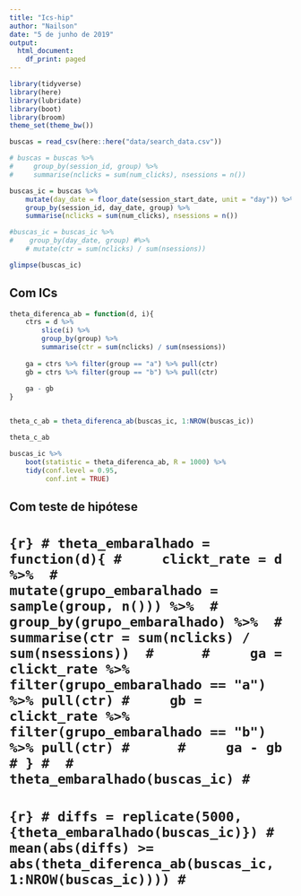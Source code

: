 ```yaml
---
title: "Ics-hip"
author: "Nailson"
date: "5 de junho de 2019"
output:
  html_document:
    df_print: paged
---
```


```r
library(tidyverse)
library(here)
library(lubridate)
library(boot)
library(broom)
theme_set(theme_bw())
```

```r
buscas = read_csv(here::here("data/search_data.csv"))
```

```r
# buscas = buscas %>% 
#     group_by(session_id, group) %>%
#     summarise(nclicks = sum(num_clicks), nsessions = n())

buscas_ic = buscas %>% 
    mutate(day_date = floor_date(session_start_date, unit = "day")) %>%
    group_by(session_id, day_date, group) %>%
    summarise(nclicks = sum(num_clicks), nsessions = n())

#buscas_ic = buscas_ic %>%
#    group_by(day_date, group) #%>%
    # mutate(ctr = sum(nclicks) / sum(nsessions))

glimpse(buscas_ic)
```

## Com ICs

```r
theta_diferenca_ab = function(d, i){
    ctrs = d %>% 
        slice(i) %>% 
        group_by(group) %>% 
        summarise(ctr = sum(nclicks) / sum(nsessions)) 
    
    ga = ctrs %>% filter(group == "a") %>% pull(ctr)
    gb = ctrs %>% filter(group == "b") %>% pull(ctr)
    
    ga - gb
}


theta_c_ab = theta_diferenca_ab(buscas_ic, 1:NROW(buscas_ic))

theta_c_ab
```


```r
buscas_ic %>% 
    boot(statistic = theta_diferenca_ab, R = 1000) %>% 
    tidy(conf.level = 0.95, 
         conf.int = TRUE)
```

## Com teste de hipótese

# ```{r}
# theta_embaralhado = function(d){
#     clickt_rate = d %>% 
#         mutate(grupo_embaralhado = sample(group, n())) %>% 
#         group_by(grupo_embaralhado) %>% 
#         summarise(ctr = sum(nclicks) / sum(nsessions)) 
#     
#     ga = clickt_rate %>% filter(grupo_embaralhado == "a") %>% pull(ctr)
#     gb = clickt_rate %>% filter(grupo_embaralhado == "b") %>% pull(ctr)
#     
#     ga - gb
# }
# 
# theta_embaralhado(buscas_ic)
# ```

# ```{r}
# diffs = replicate(5000, {theta_embaralhado(buscas_ic)})
# mean(abs(diffs) >= abs(theta_diferenca_ab(buscas_ic, 1:NROW(buscas_ic))))
# ```
